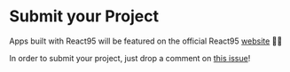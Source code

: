 
<Meta title='Docs/Submit your Project' />

# Submit your Project

Apps built with React95 will be featured on the official React95 [website](https://react95.io) 🤟🏻

In order to submit your project, just drop a comment on [this issue](https://github.com/arturbien/React95/issues/25)!
